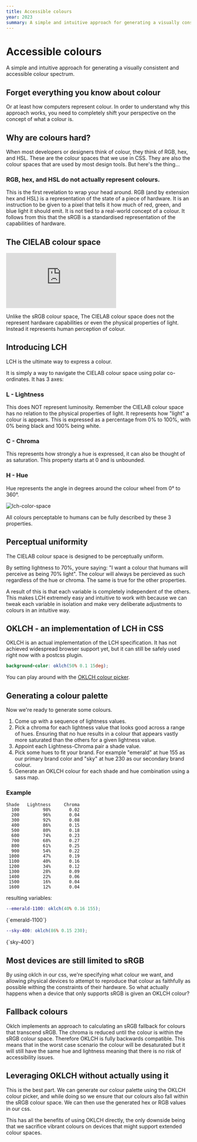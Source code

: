 ```yaml
---
title: Accessible colours
year: 2023
summary: A simple and intuitive approach for generating a visually consistent and accessible colour spectrum.
---
```


# Accessible colours

<span className="mx-auto block max-w-xl text-center">
  A simple and intuitive approach for generating a visually consistent and
  accessible colour spectrum.
</span>

<Palette className="mt-8" />

## Forget everything you know about colour

Or at least how computers represent colour. In order to understand why this approach works, you need to completely shift your perspective on the concept of what a colour is.

## Why are colours hard?

When most developers or designers think of colour, they think of RGB, hex, and HSL. These are the colour spaces that we use in CSS. They are also the colour spaces that are used by most design tools. But here's the thing...

### RGB, hex, and HSL do not actually represent colours.

This is the first revelation to wrap your head around. RGB (and by extension hex and HSL) is a representation of the state of a piece of hardware. It is an instruction to be given to a pixel that tells it how much of red, green, and blue light it should emit. It is not tied to a real-world concept of a colour. It follows from this that the sRGB is a standardised representation of the capabilities of hardware.

## The CIELAB colour space

<Embed
  src="https://upload.wikimedia.org/wikipedia/commons/transcoded/a/a9/Visible_gamut_within_CIELCHab_color_space_D65_whitepoint_mesh.webm/Visible_gamut_within_CIELCHab_color_space_D65_whitepoint_mesh.webm.480p.vp9.webm"
  width="full"
  aspect="video"
/>

Unlike the sRGB colour space, The CIELAB colour space does not the represent hardware capabilities or even the physical properties of light. Instead it represents human perception of colour.

## Introducing LCH

LCH is the ultimate way to express a colour.

It is simply a way to navigate the CIELAB colour space using polar co-ordinates. It has 3 axes:

### L - Lightness

This does NOT represent luminosity. Remember the CIELAB colour space has no relation to the physical properties of light. It represents how "light" a colour is appears. This is expressed as a percentage from 0% to 100%, with 0% being black and 100% being white.

### C - Chroma

This represents how strongly a hue is expressed, it can also be thought of as saturation. This property starts at 0 and is unbounded.

### H - Hue

Hue represents the angle in degrees around the colour wheel from 0° to 360°.

![lch-color-space](/media/lch-color-space.jpg)

All colours perceptable to humans can be fully described by these 3 properties.

## Perceptual uniformity

The CIELAB colour space is designed to be perceptually uniform.

By setting lightness to 70%, youre saying: "I want a colour that humans will perceive as being 70% light". The colour will always be percieved as such regardless of the hue or chroma. The same is true for the other properties.

A result of this is that each variable is completely independent of the others. This makes LCH extremely easy and intuitive to work with because we can tweak each variable in isolation and make very deliberate adjustments to colours in an intuitive way.

## OKLCH - an implementation of LCH in CSS

OKLCH is an actual implementation of the LCH specification. It has not achieved widespread browser support yet, but it can still be safely used right now with a postcss plugin.

```scss
background-color: oklch(50% 0.1 15deg);
```

You can play around with the [OKLCH colour picker](https://oklch.com/).

## Generating a colour palette

Now we're ready to generate some colours.

1. Come up with a sequence of lightness values.
1. Pick a chroma for each lightness value that looks good across a range of hues. Ensuring that no hue results in a colour that appears vastly more saturated than the others for a given lightness value.
1. Appoint each Lightness-Chroma pair a shade value.
1. Pick some hues to fit your brand. For example "emerald" at hue 155 as our primary brand color and "sky" at hue 230 as our secondary brand colour.
1. Generate an OKLCH colour for each shade and hue combination using a sass map.

### Example

```
Shade   Lightness     Chroma
  100         98%       0.02
  200         96%       0.04
  300         92%       0.08
  400         86%       0.15
  500         80%       0.18
  600         74%       0.23
  700         68%       0.27
  800         61%       0.25
  900         54%       0.22
 1000         47%       0.19
 1100         40%       0.16
 1200         34%       0.12
 1300         28%       0.09
 1400         22%       0.06
 1500         16%       0.04
 1600         12%       0.04
```

resulting variables:

```scss
--emerald-1100: oklch(40% 0.16 155);
```

<div className="mt-4 grow rounded-md bg-success-1100 p-4 text-white">
  {`emerald-1100`}
</div>

```scss
--sky-400: oklch(86% 0.15 230);
```

<div className="mt-4 grow rounded-md bg-info-400 p-4 text-black">{`sky-400`}</div>

## Most devices are still limited to sRGB

By using oklch in our css, we're specifying what colour we want, and allowing physical devices to attempt to reproduce that colour as faithfully as possible withing the constraints of their hardware. So what actually happens when a device that only supports sRGB is given an OKLCH colour?

## Fallback colours

Oklch implements an approach to calculating an sRGB fallback for colours that transcend sRGB. The chroma is reduced until the colour is within the sRGB colour space. Therefore OKLCH is fully backwards compatible. This means that in the worst case scenario the colour will be desaturated but it will still have the same hue and lightness meaning that there is no risk of accessibility issues.

## Leveraging OKLCH without actually using it

This is the best part. We can generate our colour palette using the OKLCH colour picker, and while doing so we ensure that our colours also fall within the sRGB colour space. We can then use the generated hex or RGB values in our css.

This has all the benefits of using OKLCH directly, the only downside being that we sacrifice vibrant colours on devices that might support extended colour spaces.
